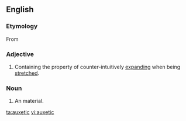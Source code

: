 ==English==

===Etymology===
From {{etyl|grc|en}} {{term|αὐξητικός||lang=grc|growing, promoting growth, productive}}

===Adjective===
{{en-adj}}

# {{context|chemistry|lang=en}} Containing the property of counter-intuitively [[expand]]ing when being [[stretch]]ed.

===Noun===
{{en-noun}}

# An {{l|en|auxetic}} material.

[[ta:auxetic]]
[[vi:auxetic]]